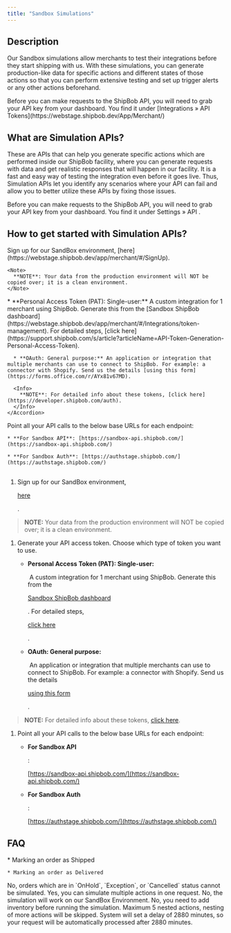 ```yaml
---
title: "Sandbox Simulations"
---
```


## Description

Our Sandbox simulations allow merchants to test their integrations before they start shipping with us. With these simulations, you can generate production-like data for specific actions and different states of those actions so that you can perform extensive testing and set up trigger alerts or any other actions beforehand.

<Tip>
  Before you can make requests to the ShipBob API, you will need to grab your API key from your dashboard. You find it under [Integrations » API Tokens](https://webstage.shipbob.dev/App/Merchant/)
</Tip>

## What are Simulation APIs?

These are APIs that can help you generate specific actions which are performed inside our ShipBob facility, where you can generate requests with data and get realistic responses that will happen in our facility. It is a fast and easy way of testing the integration even before it goes live. Thus, Simulation APIs let you identify any scenarios where your API can fail and allow you to better utilize these APIs by fixing those issues.

Before you can make requests to the ShipBob API, you will need to grab your API key from your dashboard. You find it under Settings » API .

## How to get started with Simulation APIs?

<Steps>
  <Step title="Sign up for a sandbox account">
    Sign up for our SandBox environment, [here](https://webstage.shipbob.dev/app/merchant/#/SignUp).

    <Note>
      **NOTE**: Your data from the production environment will NOT be copied over; it is a clean environment.
    </Note>


  </Step>

  <Step title="Generate your API access token">
    <Accordion title="Choose which type of token you want to use." defaultOpen={false}>
      * **Personal Access Token (PAT): Single-user:** A custom integration for 1 merchant using ShipBob. Generate this from the [Sandbox ShipBob dashboard](https://webstage.shipbob.dev/app/merchant/#/Integrations/token-management). For detailed steps, [click here](https://support.shipbob.com/s/article?articleName=API-Token-Generation-Personal-Access-Token).

      * **OAuth: General purpose:** An application or integration that multiple merchants can use to connect to ShipBob. For example: a connector with Shopify. Send us the details [using this form](https://forms.office.com/r/AYx81v67MD).

      <Info>
        **NOTE**: For detailed info about these tokens, [click here](https://developer.shipbob.com/auth).
      </Info>
    </Accordion>
  </Step>

  <Step title="Point your API calls to the base URLs">
    Point all your API calls to the below base URLs for each endpoint:

    * **For Sandbox API**: [https://sandbox-api.shipbob.com/](https://sandbox-api.shipbob.com/)

    * **For Sandbox Auth**: [https://authstage.shipbob.com/](https://authstage.shipbob.com/)
  </Step>
</Steps>

##

1. Sign up for our SandBox environment, 

   [here](https://webstage.shipbob.dev/app/merchant/#/SignUp)

   .

> **NOTE:** Your data from the production environment will NOT be copied over; it is a clean environment.

1. Generate your API access token. Choose which type of token you want to use.

   * **Personal Access Token (PAT): Single-user:**

      A custom integration for 1 merchant using ShipBob. Generate this from the 

     [Sandbox ShipBob dashboard](https://webstage.shipbob.dev/app/merchant/#/Integrations/token-management)

     . For detailed steps, 

     [click here](https://support.shipbob.com/s/article?articleName=API-Token-Generation-Personal-Access-Token)

     .

   * **OAuth: General purpose:**

      An application or integration that multiple merchants can use to connect to ShipBob. For example: a connector with Shopify. Send us the details 

     [using this form](https://forms.office.com/r/AYx81v67MD)

     .

> **NOTE:** For detailed info about these tokens, [click here](https://developer.shipbob.com/auth).

1. Point all your API calls to the below base URLs for each endpoint:

   * **For Sandbox API**

     : 

     [https://sandbox-api.shipbob.com/](https://sandbox-api.shipbob.com/)

   * **For Sandbox Auth**

     : 

     [https://authstage.shipbob.com/](https://authstage.shipbob.com/)

## FAQ

<AccordionGroup>
  <Accordion title="What all statuses can I simulate for an order?">
    * Marking an order as Shipped

    * Marking an order as Delivered
  </Accordion>

  <Accordion title="Can I simulate an order in any state?">
    No, orders which are in `OnHold`, `Exception`, or `Cancelled` status cannot be simulated.
  </Accordion>

  <Accordion title="Can I simulate multiple actions?">
    Yes, you can simulate multiple actions in one request.
  </Accordion>

  <Accordion title="Can I simulate a production environment?">
    No, the simulation will work on our SandBox Environment.
  </Accordion>

  <Accordion title="Can I simulate the Shipped/Delivered status if I do not have inventory?" defaultOpen={false}>
    No, you need to add inventory before running the simulation.
  </Accordion>

  <Accordion title="What is the maximum level of nesting of Actions for a simulation?" defaultOpen={false}>
    Maximum 5 nested actions, nesting of more actions will be skipped.
  </Accordion>

  <Accordion title="What happens if I pass a delay of more than 2 days (2880 minutes)?" defaultOpen={false}>
    System will set a delay of 2880 minutes, so your request will be automatically processed after 2880 minutes.
  </Accordion>
</AccordionGroup>